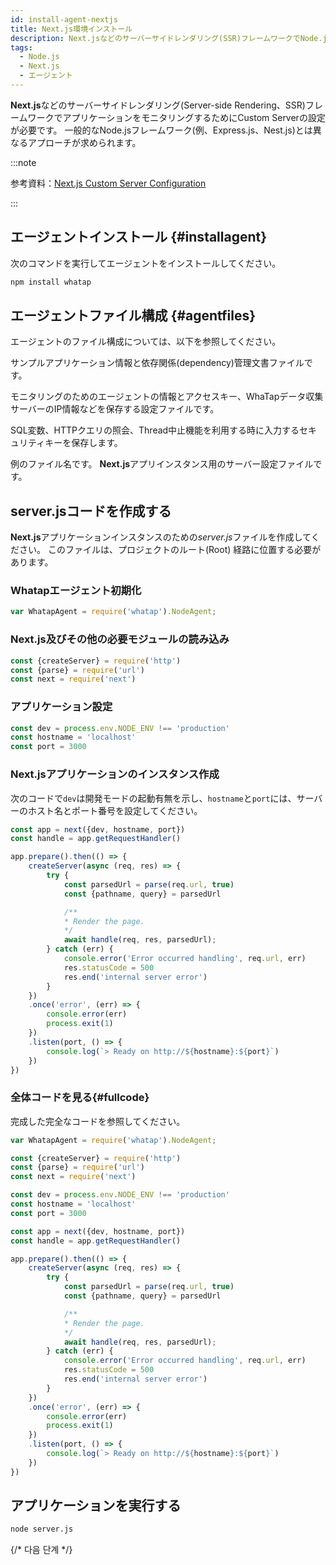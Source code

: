 ```yaml
---
id: install-agent-nextjs
title: Next.js環境インストール
description: Next.jsなどのサーバーサイドレンダリング(SSR)フレームワークでNode.jsアプリケーションモニタリングのためのCustom Server設定を案内します。
tags:
  - Node.js
  - Next.js
  - エージェント
---
```


**Next.js**などのサーバーサイドレンダリング(Server-side Rendering、SSR)フレームワークでアプリケーションをモニタリングするためにCustom Serverの設定が必要です。 一般的なNode.jsフレームワーク(例、Express.js、Nest.js)とは異なるアプローチが求められます。

:::note

参考資料：[Next.js Custom Server Configuration](https://nextjs.org/docs/pages/building-your-application/configuring/custom-server)

:::

## エージェントインストール {#installagent}

次のコマンドを実行してエージェントをインストールしてください。

```bash title="BASH"
npm install whatap
```

## エージェントファイル構成 {#agentfiles}

エージェントのファイル構成については、以下を参照してください。

<Filetree name="whatap">

<FiletreeItem name="package.json" type="file">サンプルアプリケーション情報と依存関係(dependency)管理文書ファイルです。</FiletreeItem>

<FiletreeItem name="whatap.conf" type="file">モニタリングのためのエージェントの情報とアクセスキー、WhaTapデータ収集サーバーのIP情報などを保存する設定ファイルです。</FiletreeItem>

<FiletreeItem name="security.conf (or paramkey.txt)" type="file">SQL変数、HTTPクエリの照会、Thread中止機能を利用する時に入力するセキュリティキーを保存します。</FiletreeItem>

<FiletreeItem name="server.js" type="file">例のファイル名です。 **Next.js**アプリインスタンス用のサーバー設定ファイルです。</FiletreeItem>

</Filetree>

## server.jsコードを作成する

**Next.js**アプリケーションインスタンスのための*server.js*ファイルを作成してください。 このファイルは、プロジェクトのルート(Root) 経路に位置する必要があります。

### Whatapエージェント初期化

```javascript title="server.js"
var WhatapAgent = require('whatap').NodeAgent;
```

### Next.js及びその他の必要モジュールの読み込み

```javascript title="server.js"
const {createServer} = require('http')
const {parse} = require('url')
const next = require('next')
```

### アプリケーション設定

```javascript title="server.js"
const dev = process.env.NODE_ENV !== 'production'
const hostname = 'localhost'
const port = 3000
```

### Next.jsアプリケーションのインスタンス作成

次のコードで`dev`は開発モードの起動有無を示し、`hostname`と`port`には、サーバーのホスト名とポート番号を設定してください。

```javascript title="server.js"
const app = next({dev, hostname, port})
const handle = app.getRequestHandler()

app.prepare().then(() => {
    createServer(async (req, res) => {
        try {
            const parsedUrl = parse(req.url, true)
            const {pathname, query} = parsedUrl

            /**
            * Render the page.
            */
            await handle(req, res, parsedUrl);
        } catch (err) {
            console.error('Error occurred handling', req.url, err)
            res.statusCode = 500
            res.end('internal server error')
        }
    })
    .once('error', (err) => {
        console.error(err)
        process.exit(1)
    })
    .listen(port, () => {
        console.log(`> Ready on http://${hostname}:${port}`)
    })
})
```

### 全体コードを見る{#fullcode}

完成した完全なコードを参照してください。

```javascript title="server.js"
var WhatapAgent = require('whatap').NodeAgent;

const {createServer} = require('http')
const {parse} = require('url')
const next = require('next')

const dev = process.env.NODE_ENV !== 'production'
const hostname = 'localhost'
const port = 3000

const app = next({dev, hostname, port})
const handle = app.getRequestHandler()

app.prepare().then(() => {
    createServer(async (req, res) => {
        try {
            const parsedUrl = parse(req.url, true)
            const {pathname, query} = parsedUrl

            /**
            * Render the page.
            */
            await handle(req, res, parsedUrl);
        } catch (err) {
            console.error('Error occurred handling', req.url, err)
            res.statusCode = 500
            res.end('internal server error')
        }
    })
    .once('error', (err) => {
        console.error(err)
        process.exit(1)
    })
    .listen(port, () => {
        console.log(`> Ready on http://${hostname}:${port}`)
    })
})
```

## アプリケーションを実行する

```bash title="SH"
node server.js
```

{/* 다음 단계 */}

<Apminstallnextstep />
